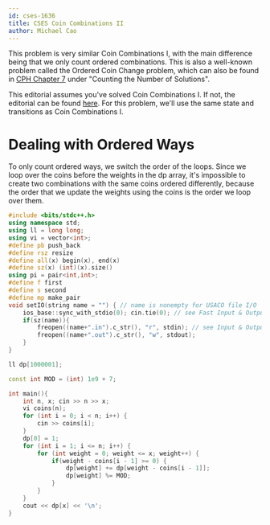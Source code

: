 ```yaml
---
id: cses-1636
title: CSES Coin Combinations II
author: Michael Cao
---
```


This problem is very similar Coin Combinations I, with the main difference being that we only count ordered combinations. This is also a well-known problem called the Ordered Coin Change problem, which can also be found in [CPH Chapter 7](/CPH.pdf) under "Counting the Number of Solutions".

This editorial assumes you've solved Coin Combinations I. If not, the editorial can be found [here](/solutions/cses-1635). For this problem, we'll use the same state and transitions as Coin Combinations I.

# Dealing with Ordered Ways

To only count ordered ways, we switch the order of the loops. Since we loop over the coins before the weights in the dp array, it's impossible to create two combinations with the same coins ordered differently, because the order that we update the weights using the coins is the order we loop over them.

<!-- I'm terrible at explaining, can someone edit above? -->

```cpp
#include <bits/stdc++.h>
using namespace std;
using ll = long long;
using vi = vector<int>;
#define pb push_back
#define rsz resize
#define all(x) begin(x), end(x)
#define sz(x) (int)(x).size()
using pi = pair<int,int>;
#define f first
#define s second
#define mp make_pair
void setIO(string name = "") { // name is nonempty for USACO file I/O
    ios_base::sync_with_stdio(0); cin.tie(0); // see Fast Input & Output
    if(sz(name)){
        freopen((name+".in").c_str(), "r", stdin); // see Input & Output
        freopen((name+".out").c_str(), "w", stdout);
    }
}

ll dp[1000001];

const int MOD = (int) 1e9 + 7;

int main(){
    int n, x; cin >> n >> x;
    vi coins(n);
    for (int i = 0; i < n; i++) {
        cin >> coins[i];
    }
    dp[0] = 1;
    for (int i = 1; i <= n; i++) {
        for (int weight = 0; weight <= x; weight++) {
            if(weight - coins[i - 1] >= 0) {
                dp[weight] += dp[weight - coins[i - 1]];
                dp[weight] %= MOD;
            }
        }
    }
    cout << dp[x] << '\n';
}
```
